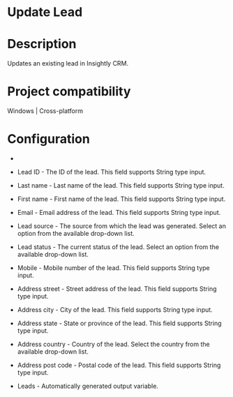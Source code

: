 ﻿# Update Lead

# Description

Updates an existing lead in Insightly CRM.

# Project compatibility

Windows | Cross-platform

# Configuration

* 
* Lead ID - The ID of the lead. This field supports String type input.
* Last name - Last name of the lead. This field supports String type input.
* First name - First name of the lead. This field supports String type input.
* Email - Email address of the lead. This field supports String type input.
* Lead source - The source from which the lead was generated. Select an option from the available drop-down list.
* Lead status - The current status of the lead. Select an option from the available drop-down list.







* Mobile - Mobile number of the lead. This field supports String type input.
* Address street - Street address of the lead. This field supports String type input.
* Address city - City of the lead. This field supports String type input.
* Address state - State or province of the lead. This field supports String type input.
* Address country - Country of the lead. Select the country from the available drop-down list.
* Address post code - Postal code of the lead. This field supports String type input.



* Leads - Automatically generated output variable.
